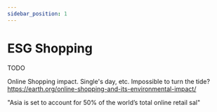 ```yaml
---
sidebar_position: 1
---
```



# ESG Shopping

TODO

Online Shopping impact. Single's day, etc. Impossible to turn the tide?
https://earth.org/online-shopping-and-its-environmental-impact/


"Asia is set to account for 50% of the world’s total online retail sal"